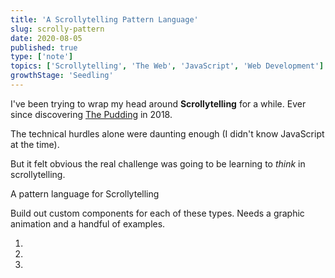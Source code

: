 ```yaml
---
title: 'A Scrollytelling Pattern Language'
slug: scrolly-pattern
date: 2020-08-05
published: true
type: ['note']
topics: ['Scrollytelling', 'The Web', 'JavaScript', 'Web Development']
growthStage: 'Seedling'
---
```


I've been trying to wrap my head around **Scrollytelling** for a while. Ever since discovering [The Pudding](https://pudding.cool/) in 2018.

The technical hurdles alone were daunting enough (I didn't know JavaScript at the time).

But it felt obvious the real challenge was going to be learning to _think_ in scrollytelling.

A pattern language for Scrollytelling

Build out custom components for each of these types. Needs a graphic animation and a handful of examples.

1. 

2. 

3.
